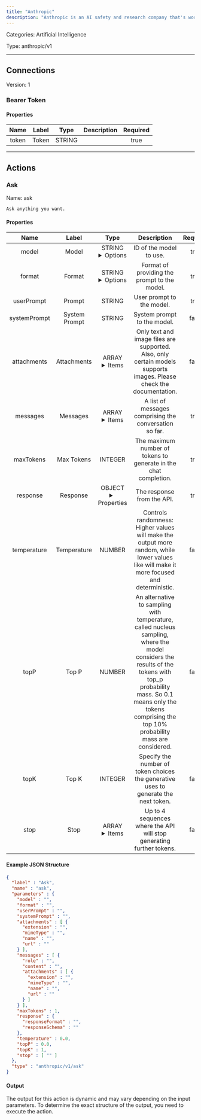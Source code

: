 ```yaml
---
title: "Anthropic"
description: "Anthropic is an AI safety and research company that's working to build reliable, interpretable, and steerable AI systems."
---
```



Categories: Artificial Intelligence


Type: anthropic/v1

<hr />




## Connections

Version: 1


### Bearer Token

#### Properties

|      Name       |      Label     |     Type     |     Description     | Required |
|:---------------:|:--------------:|:------------:|:-------------------:|:--------:|
| token | Token | STRING |  | true |





<hr />


## Actions


### Ask
Name: ask

`Ask anything you want.`

#### Properties

|      Name       |      Label     |     Type     |     Description     | Required |
|:---------------:|:--------------:|:------------:|:-------------------:|:--------:|
| model | Model | STRING <details> <summary> Options </summary> claude-2.0, claude-2.1, claude-3-5-haiku-latest, claude-3-5-sonnet-latest, claude-3-7-sonnet-latest, claude-3-haiku-20240307, claude-3-opus-latest, claude-3-sonnet-20240229, claude-opus-4-0, claude-sonnet-4-0 </details> | ID of the model to use. | true |
| format | Format | STRING <details> <summary> Options </summary> SIMPLE, ADVANCED </details> | Format of providing the prompt to the model. | true |
| userPrompt | Prompt | STRING | User prompt to the model. | true |
| systemPrompt | System Prompt | STRING | System prompt to the model. | false |
| attachments | Attachments | ARRAY <details> <summary> Items </summary> [FILE_ENTRY] </details> | Only text and image files are supported. Also, only certain models supports images. Please check the documentation. | false |
| messages | Messages | ARRAY <details> <summary> Items </summary> [&#123;STRING\(role), STRING\(content), [FILE_ENTRY]\(attachments)&#125;] </details> | A list of messages comprising the conversation so far. | true |
| maxTokens | Max Tokens | INTEGER | The maximum number of tokens to generate in the chat completion. | true |
| response | Response | OBJECT <details> <summary> Properties </summary> &#123;STRING\(responseFormat), STRING\(responseSchema)&#125; </details> | The response from the API. | true |
| temperature | Temperature | NUMBER | Controls randomness:  Higher values will make the output more random, while lower values like will make it more focused and deterministic. | false |
| topP | Top P | NUMBER | An alternative to sampling with temperature, called nucleus sampling,  where the model considers the results of the tokens with top_p probability mass. So 0.1 means only the tokens comprising the top 10% probability mass are considered. | false |
| topK | Top K | INTEGER | Specify the number of token choices the generative uses to generate the next token. | false |
| stop | Stop | ARRAY <details> <summary> Items </summary> [STRING] </details> | Up to 4 sequences where the API will stop generating further tokens. | false |

#### Example JSON Structure
```json
{
  "label" : "Ask",
  "name" : "ask",
  "parameters" : {
    "model" : "",
    "format" : "",
    "userPrompt" : "",
    "systemPrompt" : "",
    "attachments" : [ {
      "extension" : "",
      "mimeType" : "",
      "name" : "",
      "url" : ""
    } ],
    "messages" : [ {
      "role" : "",
      "content" : "",
      "attachments" : [ {
        "extension" : "",
        "mimeType" : "",
        "name" : "",
        "url" : ""
      } ]
    } ],
    "maxTokens" : 1,
    "response" : {
      "responseFormat" : "",
      "responseSchema" : ""
    },
    "temperature" : 0.0,
    "topP" : 0.0,
    "topK" : 1,
    "stop" : [ "" ]
  },
  "type" : "anthropic/v1/ask"
}
```

#### Output

The output for this action is dynamic and may vary depending on the input parameters. To determine the exact structure of the output, you need to execute the action.






